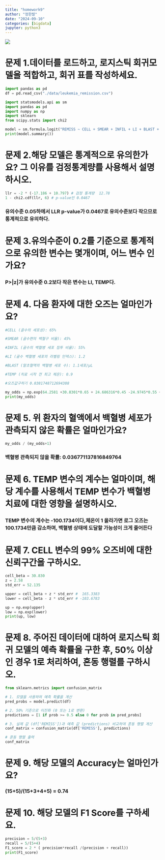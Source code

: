 ```yaml
---
title: "homework9"
author: "정한렬"
date: "2024-09-10"
categories: [bigdata]
jupyter: python3
---
```


![](youn66.gif)

# 문제 1.데이터를 로드하고, 로지스틱 회귀모델을 적합하고, 회귀 표를 작성하세요.

```python
import pandas as pd
df = pd.read_csv("./data/leukemia_remission.csv")

import statsmodels.api as sm
import pandas as pd
import numpy as np
import sklearn
from scipy.stats import chi2

model = sm.formula.logit("REMISS ~ CELL + SMEAR + INFIL + LI + BLAST + TEMP",data=df).fit()
print(model.summary())
```

# 문제 2.해당 모델은 통계적으로 유의한가요? 그 이유를 검정통계량를 사용해서 설명하시오.

```python
llr = -2 * (-17.186 + 10.797) # 검정 통계량  12.78
1 - chi2.cdf(llr, 6) # p-value인 0.0467
```
### 유의수준 0.05하에서 LLR p-value가 0.0467로 유의수준보다 작으므로 통계적으로 유의하다.



# 문제 3.유의수준이 0.2를 기준으로 통계적으로 유의한 변수는 몇개이며, 어느 변수 인가요?

### P>|z|가 유의수준 0.2보다 작은 변수는 LI, TEMP다.

# 문제 4. 다음 환자에 대한 오즈는 얼마인가요?
```python
#CELL (골수의 세포성): 65%

#SMEAR (골수편의 백혈구 비율): 45%

#INFIL (골수의 백혈병 세포 침투 비율): 55%

#LI (골수 백혈병 세포의 라벨링 인덱스): 1.2

#BLAST (말초혈액의 백혈병 세포 수): 1.1세포/μL

#TEMP (치료 시작 전 최고 체온): 0.9

#오즈값구하기 0.0381748712694388

my_odds = np.exp(64.2581 +30.8301*0.65 + 24.686316*0.45 -24.9745*0.55 +4.3605*1.2 -0.0115*1.1 -100.1734*0.9)
print(my_odds)
```

# 문제 5. 위 환자의 혈액에서 백혈병 세포가 관측되지 않은 확률은 얼마인가요?

```python
my_odds / (my_odds+1)
```
### 백혈병 관측되지 않을 확률: 0.036771137816849764


# 문제 6. TEMP 변수의 계수는 얼마이며, 해당 계수를 사용해서 TEMP 변수가 백혈병 치료에 대한 영향을 설명하시오.

### TEMP 변수의 계수는 -100.1734이다,체온이 1 올라가면 로그 오즈는 100.1734만큼 감소하며, 백혈병 상태에 도달할 가능성이 크게 줄어든다

# 문제 7. CELL 변수의 99% 오즈비에 대한 신뢰구간을 구하시오.

```python
cell_beta = 30.830
z = 2.58
std_err = 52.135

upper = cell_beta + z * std_err #  165.3383
lower = cell_beta - z * std_err # -103.6783

up = np.exp(upper) 
low = np.exp(lower)
print(up, low)
```

# 문제 8. 주어진 데이터에 대하여 로지스틱 회귀 모델의 예측 확률을 구한 후, 50% 이상인 경우 1로 처리하여, 혼동 행렬를 구하시오.

```python
from sklearn.metrics import confusion_matrix

# 1. 모델을 사용하여 예측 확률을 계산
pred_probs = model.predict(df)

# 2. 50% 기준으로 이진화 (0 또는 1로 변환)
predictions = [1 if prob >= 0.5 else 0 for prob in pred_probs]

# 3. 실제 값 (df['REMISS'])과 예측 값 (predictions) 비교하여 혼동 행렬 계산
conf_matrix = confusion_matrix(df['REMISS'], predictions)

# 혼동 행렬 출력
conf_matrix
```

# 문제 9. 해당 모델의 Accuracy는 얼마인가요?

### (15+5)/(15+3+4+5) = 0.74

# 문제 10. 해당 모델의 F1 Score를 구하세요.

```python
precision = 5/(5+3)
recall = 5/(5+4)
F1_score = 2 * ( precision*recall /(precision + recall))
print(F1_score)
```

